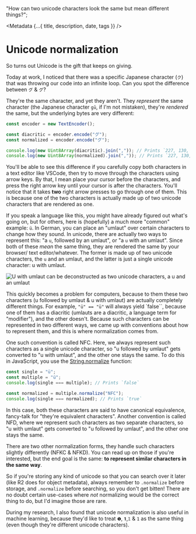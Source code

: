 
  "How can two unicode characters look the same but mean different things?";

<Metadata {...{ title, description, date, tags }} />

# Unicode normalization

So turns out Unicode is the gift that keeps on giving.

Today at work, I noticed that there was a specific Japanese character (`ク`) that
was throwing our code into an infinite loop. Can you spot the difference between
`グ` & `グ`?

They're the same character, and yet they aren't. They _represent_ the same character
(the Japanese character `gū`, if I'm not mistaken), they're _rendered_ the same,
but the underlying bytes are very different:

```typescript
const encoder = new TextEncoder();

const diacritic = encoder.encode("グ");
const normalized = encoder.encode("グ");

console.log(new Uint8Array(diacritic).join(",")); // Prints `227, 130, 176`
console.log(new Uint8Array(normalized).join(",")); // Prints `227, 130, 175, 227, 130, 153`
```

You'll be able to see this difference if you carefully copy both characters in a
text editor like VSCode, then try to move through the characters using arrow keys.
By that, I mean place your cursor before the characters, and press the right arrow
key until your cursor is after the characters. You'll notice that it takes **two**
right arrow presses to go through one of them. This is because one of the two characters
is actually made up of two unicode characters that are rendered as one.

If you speak a language like this, you might have already figured out what's going on, but for others, here
is (hopefully) a much more "common" example: `ü`. In German, you can place an "umlaut"
over certain characters to change how they sound. In unicode, there are actually
two ways to represent this: "a `u`, followed by an umlaut", or "a `u` with an umlaut".
Since both of these _mean_ the same thing, they are rendered the same by your browser/
text editor/whatever. The former is made up of two unicode characters, the `u` and
an umlaut, and the latter is just a single unicode character: u with umlaut.

![U with umlaut can be deconstructed as two unicode characters, a u and an umlaut](/t/unicode-normalization/umlaut-deconstruct.png)

This quickly becomes a problem for computers, because to them these two characters
(u followed by umlaut & u with umlaut) are actually completely different things.
For example, `"ü" == "ü"` will always yield `false``, because one of them has a diacritic
(umlauts are a diacritic, a language term for "modifier"), and the other doesn't.
Because such characters can be represented in two different ways, we came up with
conventions about how to represent them, and this is where normalization comes from.

One such convention is called NFC. Here, we always represent such characters as a
single unicode character, so "u followed by umlaut" gets converted to "u with umlaut",
and the other one stays the same. To do this in JavaScript, you use the [String.normalize](https://developer.mozilla.org/en-US/docs/Web/JavaScript/Reference/Global_Objects/String/normalize)
function:

```typescript
const single = "ü";
const multiple = "ü";
console.log(single === multiple); // Prints `false`

const normalized = multiple.normalize("NFC");
console.log(single === normalized); // Prints `true`
```

In this case, both these characters are said to have canonical equivalence, fancy-talk
for "they're equivalent characters". Another convention is called NFD, where we
represent such characters as two separate characters, so "u with umlaut" gets
converted to "u followed by umlaut", and the other one stays the same.

There are two other normalization forms, they handle such characters slightly differently (NFKC & NFKD).
You can read up on those if you're interested, but the end goal is the same: **to represent similar characters in the same way**.

So if you're storing any kind of unicode so that you can search over it later (like R2
does for object metadata), always remember to `.normalize` before storage, and `.normalize`
before searching, so you don't get bitten! There are no doubt certain use-cases
where _not_ normalizing would be the correct thing to do, but I'd imagine those are rare.

During my research, I also found that unicode normalization is also useful in
machine learning, because they'd like to treat `❶`, `𝟏`,`𝟙` & `1` as the same thing
(even though they're different unicode characters).
